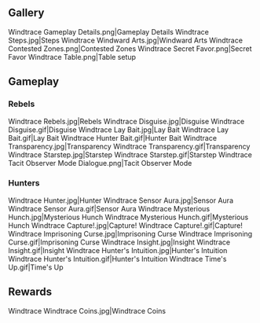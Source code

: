 {{EventTabs|rootpage=Windtrace/2021-05-14}}
==Gallery==
<gallery hideaddbutton="true" captionalign="center">
Windtrace Gameplay Details.png|Gameplay Details
Windtrace Steps.jpg|Steps
Windtrace Windward Arts.jpg|Windward Arts
Windtrace Contested Zones.png|Contested Zones
Windtrace Secret Favor.png|Secret Favor
Windtrace Table.png|Table setup
</gallery>

==Gameplay==
===Rebels===
<gallery hideaddbutton="true" captionalign="center">
Windtrace Rebels.jpg|Rebels
Windtrace Disguise.jpg|Disguise
Windtrace Disguise.gif|Disguise
Windtrace Lay Bait.jpg|Lay Bait
Windtrace Lay Bait.gif|Lay Bait
Windtrace Hunter Bait.gif|Hunter Bait
Windtrace Transparency.jpg|Transparency
Windtrace Transparency.gif|Transparency
Windtrace Starstep.jpg|Starstep
Windtrace Starstep.gif|Starstep
Windtrace Tacit Observer Mode Dialogue.png|Tacit Observer Mode
</gallery>

===Hunters===
<gallery hideaddbutton="true" captionalign="center">
Windtrace Hunter.jpg|Hunter
Windtrace Sensor Aura.jpg|Sensor Aura
Windtrace Sensor Aura.gif|Sensor Aura
Windtrace Mysterious Hunch.jpg|Mysterious Hunch
Windtrace Mysterious Hunch.gif|Mysterious Hunch
Windtrace Capture!.jpg|Capture!
Windtrace Capture!.gif|Capture!
Windtrace Imprisoning Curse.jpg|Imprisoning Curse
Windtrace Imprisoning Curse.gif|Imprisoning Curse
Windtrace Insight.jpg|Insight
Windtrace Insight.gif|Insight
Windtrace Hunter's Intuition.jpg|Hunter's Intuition
Windtrace Hunter's Intuition.gif|Hunter's Intuition
Windtrace Time's Up.gif|Time's Up
</gallery>

==Rewards==
<gallery hideaddbutton="true" captionalign="center">
Windtrace Windtrace Coins.jpg|Windtrace Coins
</gallery>